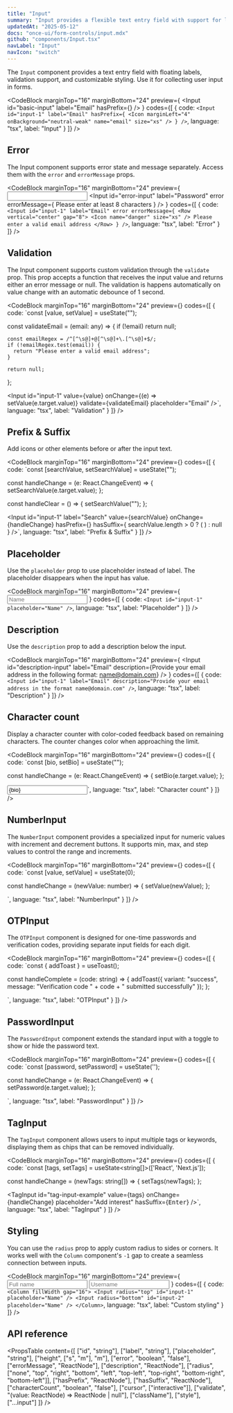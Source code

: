 ```yaml
---
title: "Input"
summary: "Input provides a flexible text entry field with support for labels, validation, and custom styling."
updatedAt: "2025-05-12"
docs: "once-ui/form-controls/input.mdx"
github: "components/Input.tsx"
navLabel: "Input"
navIcon: "switch"
---
```



The `Input` component provides a text entry field with floating labels, validation support, and customizable styling. Use it for collecting user input in forms.

<CodeBlock
  marginTop="16"
  marginBottom="24"
  preview={
    <Input
      id="basic-input"
      label="Email"
      hasPrefix={<Icon marginLeft="4" onBackground="neutral-weak" name="email" size="xs" />}
    />
  }
  codes={[
    {
      code:
`<Input
    id="input-1"
    label="Email"
    hasPrefix={
      <Icon marginLeft="4" onBackground="neutral-weak" name="email" size="xs" />
    }
/>`,
      language: "tsx",
      label: "Input"
    }
  ]}
/>

## Error

The Input component supports error state and message separately. Access them with the `error` and `errorMessage` props.

<CodeBlock
  marginTop="16"
  marginBottom="24"
  preview={
    <Column fillWidth gap="16">
      <Input
        id="error-input"
        label="Email"
        error
      />
      <Input
        id="error-input"
        label="Password"
        error
        errorMessage={
          <Row vertical="center" gap="8">
            <Icon name="danger" size="xs" />
            Please enter at least 8 characters
          </Row>
        }
      />
    </Column>
  }
  codes={[
    {
      code:
`<Input
    id="input-1"
    label="Email"
    error
    errorMessage={
      <Row vertical="center" gap="8">
        <Icon name="danger" size="xs" />
        Please enter a valid email address
      </Row>
    }
/>`,
      language: "tsx",
      label: "Error"
    }
  ]}
/>

## Validation

The Input component supports custom validation through the `validate` prop. This prop accepts a function that receives the input value and returns either an error message or null. The validation is happens automatically on value change with an automatic debounce of 1 second.

<CodeBlock
  marginTop="16"
  marginBottom="24"
  preview={<ValidationInputExample />}
  codes={[
    {
      code:
`const [value, setValue] = useState("");

const validateEmail = (email: any) => {
    if (!email) return null;
    
    const emailRegex = /^[^\s@]+@[^\s@]+\.[^\s@]+$/;
    if (!emailRegex.test(email)) {
      return "Please enter a valid email address";
    }
    
    return null;
};

<Input
    id="input-1"
    value={value}
    onChange={(e) => setValue(e.target.value)}
    validate={validateEmail}
    placeholder="Email"
/>`,
      language: "tsx",
      label: "Validation"
    }
  ]}
/>

## Prefix & Suffix

Add icons or other elements before or after the input text.

<CodeBlock
  marginTop="16"
  marginBottom="24"
  preview={<SearchInput />}
  codes={[
    {
      code:
`const [searchValue, setSearchValue] = useState<string>("");

const handleChange = (e: React.ChangeEvent<HTMLInputElement>) => {
    setSearchValue(e.target.value);
};

const handleClear = () => {
    setSearchValue("");
};

<Input
    id="input-1"
    label="Search"
    value={searchValue}
    onChange={handleChange}
    hasPrefix={<Icon name="search" size="xs" />}
    hasSuffix={
      searchValue.length > 0 ? (
        <IconButton 
          variant="ghost" 
          icon="close" 
          size="s" 
          onClick={handleClear}
          aria-label="Clear search"
        />
      ) : null
    }
/>`,
      language: "tsx",
      label: "Prefix & Suffix"
    }
  ]}
/>

## Placeholder

Use the `placeholder` prop to use placeholder instead of label. The placeholder disappears when the input has value.

<CodeBlock
  marginTop="16"
  marginBottom="24"
  preview={
    <Input
      id="placeholder-input"
      placeholder="Name"
    />
  }
  codes={[
    {
      code:
`<Input
    id="input-1"
    placeholder="Name"
/>`,
      language: "tsx",
      label: "Placeholder"
    }
  ]}
/>

## Description

Use the `description` prop to add a description below the input.

<CodeBlock
  marginTop="16"
  marginBottom="24"
  preview={
    <Input
      id="description-input"
      label="Email"
      description={<Row vertical="center" gap="4">Provide your email address in the following format: <InlineCode>name@domain.com</InlineCode></Row>}
    />
  }
  codes={[
    {
      code:
`<Input
    id="input-1"
    label="Email"
    description="Provide your email address in the format name@domain.com"
/>`,
      language: "tsx",
      label: "Description"
    }
  ]}
/>

## Character count

Display a character counter with color-coded feedback based on remaining characters. The counter changes color when approaching the limit.

<CodeBlock
  marginTop="16"
  marginBottom="24"
  preview={<CharacterCountExample />}
  codes={[
    {
      code:
`const [bio, setBio] = useState<string>("");

const handleChange = (e: React.ChangeEvent<HTMLInputElement>) => {
    setBio(e.target.value);
};

<Input
    id="bio-input"
    placeholder="Bio"
    value={bio}
    onChange={handleChange}
    maxLength={100}
    characterCount
/>`,
      language: "tsx",
      label: "Character count"
    }
  ]}
/>

## NumberInput

The `NumberInput` component provides a specialized input for numeric values with increment and decrement buttons. It supports min, max, and step values to control the range and increments.

<CodeBlock
  marginTop="16"
  marginBottom="24"
  preview={<NumberInputExample />}
  codes={[
    {
      code:
`const [value, setValue] = useState<number>(0);
  
const handleChange = (newValue: number) => {
    setValue(newValue);
};

<NumberInput
    id="number-input-example"
    label="Quantity"
    value={value}
    onChange={handleChange}
    min={0}
    max={100}
    step={1}
/>`,
      language: "tsx",
      label: "NumberInput"
    }
  ]}
/>

## OTPInput

The `OTPInput` component is designed for one-time passwords and verification codes, providing separate input fields for each digit.

<CodeBlock
  marginTop="16"
  marginBottom="24"
  preview={<OTPInputExample autoFocus={false} />}
  codes={[
    {
      code:
`const { addToast } = useToast();

const handleComplete = (code: string) => {
    addToast({
      variant: "success",
      message: "Verification code " + code + " submitted successfully"
    });
};

<OTPInput
    id="otp-input-example"
    length={6}
    onComplete={handleComplete}
    autoFocus
/>`,
      language: "tsx",
      label: "OTPInput"
    }
  ]}
/>

## PasswordInput

The `PasswordInput` component extends the standard input with a toggle to show or hide the password text.

<CodeBlock
  marginTop="16"
  marginBottom="24"
  preview={<PasswordInputExample />}
  codes={[
    {
      code:
`const [password, setPassword] = useState<string>('');
  
const handleChange = (e: React.ChangeEvent<HTMLInputElement>) => {
    setPassword(e.target.value);
};

<PasswordInput
    id="password-input-example"
    label="Password"
    value={password}
    onChange={handleChange}
    placeholder="Enter your password"
/>`,
      language: "tsx",
      label: "PasswordInput"
    }
  ]}
/>

## TagInput

The `TagInput` component allows users to input multiple tags or keywords, displaying them as chips that can be removed individually.

<CodeBlock
  marginTop="16"
  marginBottom="24"
  preview={<TagInputExample />}
  codes={[
    {
      code:
`const [tags, setTags] = useState<string[]>(['React', 'Next.js']);
  
const handleChange = (newTags: string[]) => {
    setTags(newTags);
};

<TagInput
    id="tag-input-example"
    value={tags}
    onChange={handleChange}
    placeholder="Add interest"
    hasSuffix={<Kbd position="absolute" top="12" right="12">Enter</Kbd>}
/>`,
      language: "tsx",
      label: "TagInput"
    }
  ]}
/>

## Styling

You can use the `radius` prop to apply custom radius to sides or corners. It works well with the `Column` component's `-1` gap to create a seamless connection between inputs.

<CodeBlock
  marginTop="16"
  marginBottom="24"
  preview={
    <Column fillWidth gap="-1">
      <Input
        radius="top"
        id="custom-input-name"
        placeholder="Full name"
      />
      <Input
        radius="bottom"
        id="custom-input-username"
        placeholder="Username"
      />
    </Column>
  }
  codes={[
    {
      code:
`<Column fillWidth gap="16">
    <Input
      radius="top"
      id="input-1"
      placeholder="Name"
    />
    <Input
      radius="bottom"
      id="input-2"
      placeholder="Name"
    />
</Column>`,
      language: "tsx",
      label: "Custom styling"
    }
  ]}
/>

## API reference

<PropsTable
  content={[
    ["id", "string"],
    ["label", "string"],
    ["placeholder", "string"],
    ["height", ["s", "m"], "m"],
    ["error", "boolean", "false"],
    ["errorMessage", "ReactNode"],
    ["description", "ReactNode"],
    ["radius", ["none", "top", "right", "bottom", "left", "top-left", "top-right", "bottom-right", "bottom-left"]],
    ["hasPrefix", "ReactNode"],
    ["hasSuffix", "ReactNode"],
    ["characterCount", "boolean", "false"],
    ["cursor", ["interactive"]],
    ["validate", "(value: ReactNode) => ReactNode | null"],
    ["className"],
    ["style"],
    ["...input"]
  ]}
/>